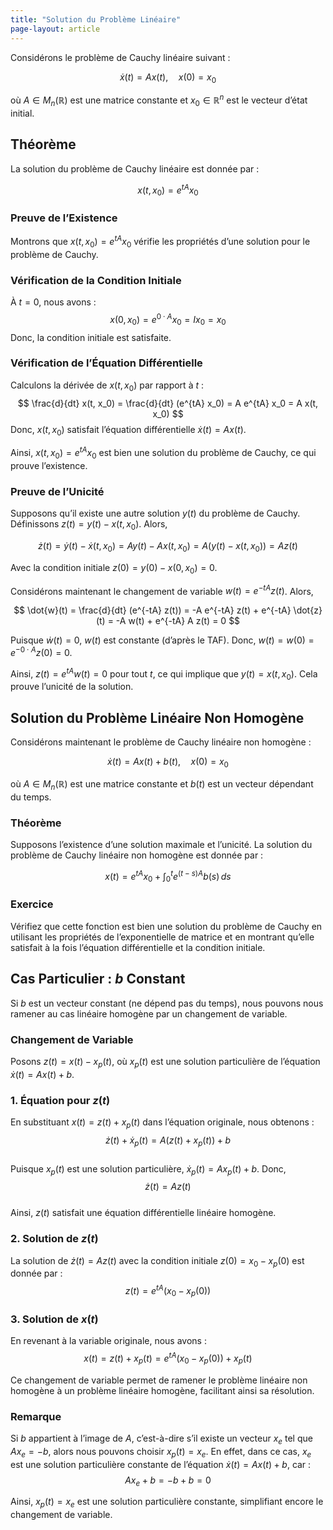 ```yaml
---
title: "Solution du Problème Linéaire"
page-layout: article
---
```


Considérons le problème de Cauchy linéaire suivant :

$$
\dot{x}(t) = A x(t), \quad x(0) = x_0
$$

où $A \in M_n(\mathbb{R})$ est une matrice constante et $x_0 \in \mathbb{R}^n$ est le vecteur d'état initial.

## Théorème

La solution du problème de Cauchy linéaire est donnée par :

$$
x(t, x_0) = e^{tA} x_0
$$

### Preuve de l'Existence

Montrons que $x(t, x_0) = e^{tA} x_0$ vérifie les propriétés d'une solution pour le problème de Cauchy.

::: {.callout-caution collapse="true" icon=false}
### Vérification de la Condition Initiale
À $t = 0$, nous avons :
$$
x(0, x_0) = e^{0 \cdot A} x_0 = I x_0 = x_0
$$
Donc, la condition initiale est satisfaite.
:::

::: {.callout-caution collapse="true" icon=false}
### Vérification de l'Équation Différentielle
Calculons la dérivée de $x(t, x_0)$ par rapport à $t$ :
$$
\frac{d}{dt} x(t, x_0) = \frac{d}{dt} (e^{tA} x_0) = A e^{tA} x_0 = A x(t, x_0)
$$
Donc, $x(t, x_0)$ satisfait l'équation différentielle $\dot{x}(t) = A x(t)$.
:::

Ainsi, $x(t, x_0) = e^{tA} x_0$ est bien une solution du problème de Cauchy, ce qui prouve l'existence.

### Preuve de l'Unicité

Supposons qu'il existe une autre solution $y(t)$ du problème de Cauchy. Définissons $z(t) = y(t) - x(t, x_0)$. Alors,

$$
\dot{z}(t) = \dot{y}(t) - \dot{x}(t, x_0) = A y(t) - A x(t, x_0) = A (y(t) - x(t, x_0)) = A z(t)
$$

Avec la condition initiale $z(0) = y(0) - x(0, x_0) = 0$.

Considérons maintenant le changement de variable $w(t) = e^{-tA} z(t)$. Alors,

$$
\dot{w}(t) = \frac{d}{dt} (e^{-tA} z(t)) = -A e^{-tA} z(t) + e^{-tA} \dot{z}(t) = -A w(t) + e^{-tA} A z(t) = 0
$$

Puisque $\dot{w}(t) = 0$, $w(t)$ est constante (d'après le TAF). Donc, $w(t) = w(0) = e^{-0 \cdot A} z(0) = 0$.

Ainsi, $z(t) = e^{tA} w(t) = 0$ pour tout $t$, ce qui implique que $y(t) = x(t, x_0)$. Cela prouve l'unicité de la solution.

## Solution du Problème Linéaire Non Homogène

Considérons maintenant le problème de Cauchy linéaire non homogène :

$$
\dot{x}(t) = A x(t) + b(t), \quad x(0) = x_0
$$

où $A \in M_n(\mathbb{R})$ est une matrice constante et $b(t)$ est un vecteur dépendant du temps.

### Théorème

Supposons l'existence d'une solution maximale et l'unicité. La solution du problème de Cauchy linéaire non homogène est donnée par :

$$
x(t) = e^{tA} x_0 + \int_{0}^{t} e^{(t-s)A} b(s) \, ds
$$

::: {.callout-caution collapse="true" icon=false}
### Exercice
Vérifiez que cette fonction est bien une solution du problème de Cauchy en utilisant les propriétés de l'exponentielle de matrice et en montrant qu'elle satisfait à la fois l'équation différentielle et la condition initiale.
:::

## Cas Particulier : $b$ Constant

Si $b$ est un vecteur constant (ne dépend pas du temps), nous pouvons nous ramener au cas linéaire homogène par un changement de variable.

### Changement de Variable

Posons $z(t) = x(t) - x_p(t)$, où $x_p(t)$ est une solution particulière de l'équation $\dot{x}(t) = A x(t) + b$.

::: {.callout-caution collapse="true" icon=false}
### 1. Équation pour $z(t)$
En substituant $x(t) = z(t) + x_p(t)$ dans l'équation originale, nous obtenons :
$$
\dot{z}(t) + \dot{x}_p(t) = A(z(t) + x_p(t)) + b
$$  
Puisque $x_p(t)$ est une solution particulière, $\dot{x}_p(t) = A x_p(t) + b$. Donc,
$$
\dot{z}(t) = A z(t)
$$  
Ainsi, $z(t)$ satisfait une équation différentielle linéaire homogène.
:::

::: {.callout-caution collapse="true" icon=false}
### 2. Solution de $z(t)$
La solution de $\dot{z}(t) = A z(t)$ avec la condition initiale $z(0) = x_0 - x_p(0)$ est donnée par :
$$
z(t) = e^{tA} (x_0 - x_p(0))
$$
:::

::: {.callout-caution collapse="true" icon=false}
### 3. Solution de $x(t)$
En revenant à la variable originale, nous avons :
$$
x(t) = z(t) + x_p(t) = e^{tA} (x_0 - x_p(0)) + x_p(t)
$$
:::

Ce changement de variable permet de ramener le problème linéaire non homogène à un problème linéaire homogène, facilitant ainsi sa résolution.

### Remarque

Si $b$ appartient à l'image de $A$, c'est-à-dire s'il existe un vecteur $x_e$ tel que $A x_e = -b$, alors nous pouvons choisir $x_p(t) = x_e$. En effet, dans ce cas, $x_e$ est une solution particulière constante de l'équation $\dot{x}(t) = A x(t) + b$, car :
$$
A x_e + b = -b + b = 0
$$

Ainsi, $x_p(t) = x_e$ est une solution particulière constante, simplifiant encore le changement de variable.
